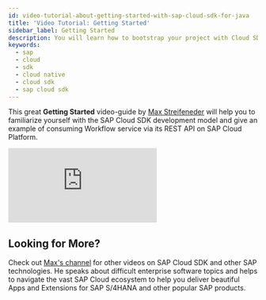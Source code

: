 ```yaml
---
id: video-tutorial-about-getting-started-with-sap-cloud-sdk-for-java
title: 'Video Tutorial: Getting Started'
sidebar_label: Getting Started
description: You will learn how to bootstrap your project with Cloud SDK for Java and learn about consuming Workflow service via its REST API on SAP Cloud Platform
keywords:
  - sap
  - cloud
  - sdk
  - cloud native
  - cloud sdk
  - sap cloud sdk
---
```


This great **Getting Started** video-guide by [Max Streifeneder](https://www.youtube.com/channel/UCkzNZP9fzLxRyhnGT2ziSRw) will help you to familiarize yourself with the SAP Cloud SDK development model and give an example of consuming Workflow service via its REST API on SAP Cloud Platform.

<div class="sdk-video-container">

<iframe
  class="sdk-video"
  src="https://www.youtube.com/embed/ug2UcXK2lH4"
  frameborder="0"
  allow="accelerometer; autoplay; encrypted-media; gyroscope; picture-in-picture"
  allowfullscreen
></iframe>

</div>

## Looking for More?

Check out [Max's channel](https://www.youtube.com/channel/UCkzNZP9fzLxRyhnGT2ziSRw) for other videos on SAP Cloud SDK and other SAP technologies.
He speaks about difficult enterprise software topics and helps to navigate the vast SAP Cloud ecosystem to help you deliver beautiful Apps and Extensions for SAP S/4HANA and other popular SAP products.
